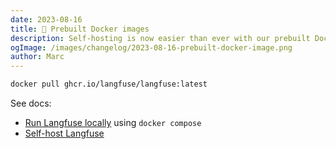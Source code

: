 ```yaml
---
date: 2023-08-16
title: 🐳 Prebuilt Docker images
description: Self-hosting is now easier than ever with our prebuilt Docker images.
ogImage: /images/changelog/2023-08-16-prebuilt-docker-image.png
author: Marc
---
```



<ChangelogHeader />

```sh
docker pull ghcr.io/langfuse/langfuse:latest
```

See docs:

- [Run Langfuse locally](/self-hosting/local) using `docker compose`
- [Self-host Langfuse](/self-hosting)

